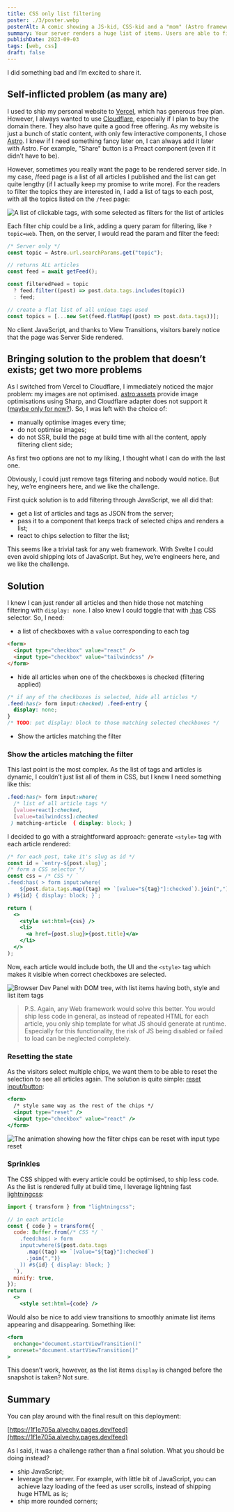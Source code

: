 ```yaml
---
title: CSS only list filtering
poster: ./3/poster.webp
posterAlt: A comic showing a JS-kid, CSS-kid and a "mom" (Astro framework). JS-kid asks who she loves more, and the mom answers both equally, but when happy JS-kid leaves, she whispers to CSS kid "It is, and by a lot"
summary: Your server renders a huge list of items. Users are able to filter them out with "chips". You don't want to run the filtering on the server. You don't want to add JavaScript. What do you do?
publishDate: 2023-09-03
tags: [web, css]
draft: false
---
```


I did something bad and I’m excited to share it.

## Self-inflicted problem (as many are)

I used to ship my personal website to [Vercel](https://vercel.com/), which has generous free plan. However, I always wanted to use [Cloudflare](https://www.cloudflare.com/), especially if I plan to buy the domain there. They also have quite a good free offering.
As my website is just a bunch of static content, with only few interactive components, I chose [Astro](https://astro.build/). I knew if I need something fancy later on, I can always add it later with Astro. For example, "Share" button is a Preact component (even if it didn’t have to be).

However, sometimes you really want the page to be rendered server side. In my case, /feed page is a list of all articles I published and the list can get quite lengthy (if I actually keep my promise to write more). For the readers to filter the topics they are interested in, I add a list of tags to each post, with all the topics listed on the `/feed` page:

![A list of clickable tags, with some selected as filters for the list of articles](./3/filter-chips.png)

Each filter chip could be a link, adding a query param for filtering, like `?topic=web`. Then, on the server, I would read the param and filter the feed:

```jsx
/* Server only */
const topic = Astro.url.searchParams.get("topic");

// returns ALL articles
const feed = await getFeed();

const filteredFeed = topic
  ? feed.filter((post) => post.data.tags.includes(topic))
  : feed;

// create a flat list of all unique tags used
const topics = [...new Set(feed.flatMap((post) => post.data.tags))];
```

No client JavaScript, and thanks to View Transitions, visitors barely notice that the page was Server Side rendered.

## Bringing solution to the problem that doesn’t exists; get two more problems

As I switched from Vercel to Cloudflare, I immediately noticed the major problem: my images are not optimised. [astro:assets](https://docs.astro.build/en/guides/images/) provide image optimisations using Sharp, and Cloudflare adapter does not support it ([maybe only for now?](https://blog.stackblitz.com/posts/bringing-sharp-to-wasm-and-webcontainers/)).
So, I was left with the choice of:

- manually optimise images every time;
- do not optimise images;
- do not SSR, build the page at build time with all the content, apply filtering client side;

As first two options are not to my liking, I thought what I can do with the last one.

Obviously, I could just remove tags filtering and nobody would notice. But hey, we’re engineers here, and we like the challenge.

First quick solution is to add filtering through JavaScript, we all did that:

- get a list of articles and tags as JSON from the server;
- pass it to a component that keeps track of selected chips and renders a list;
- react to chips selection to filter the list;

This seems like a trivial task for any web framework. With Svelte I could even avoid shipping lots of JavaScript. But hey, we’re engineers here, and we like the challenge.

## Solution

I knew I can just render all articles and then hide those not matching filtering with `display: none`. I also knew I could toggle that with [:has](https://developer.mozilla.org/en-US/docs/Web/CSS/:has) CSS selector. So, I need:

- a list of checkboxes with a `value` corresponding to each tag

```html
<form>
  <input type="checkbox" value="react" />
  <input type="checkbox" value="tailwindcss" />
</form>
```

- hide all articles when one of the checkboxes is checked (filtering applied)

```css
/* if any of the checkboxes is selected, hide all articles */
.feed:has(> form input:checked) .feed-entry {
  display: none;
}
/* TODO: put display: block to those matching selected checkboxes */
```

- Show the articles matching the filter

### Show the articles matching the filter

This last point is the most complex. As the list of tags and articles is dynamic, I couldn’t just list all of them in CSS, but I knew I need something like this:

```css
.feed:has(> form input:where(
  /* list of all article tags */
  [value=react]:checked,
  [value=tailwindcss]:checked
 ) matching-article  { display: block; }
```

I decided to go with a straightforward approach: generate `<style>` tag with each article rendered:

```jsx
/* for each post, take it's slug as id */
const id = `entry-${post.slug}`;
/* form a CSS selector */
const css = /* CSS */ `
.feed:has( > form input:where(
    ${post.data.tags.map((tag) => `[value="${tag}"]:checked`).join(",")})
) #${id} { display: block; }`;

return (
  <>
    <style set:html={css} />
    <li>
      <a href={post.slug}>{post.title}</a>
    </li>
  </>
);
```

Now, each article would include both, the UI and the `<style>` tag which makes it visible when correct checkboxes are selected.

![Browser Dev Panel with DOM tree, with list items having both, style and list item tags](./3/list.png)

> P.S. Again, any Web framework would solve this better. You would ship less code in general, as instead of repeated HTML for each article, you only ship template for what JS should generate at runtime. Especially for this functionality, the risk of JS being disabled or failed to load can be neglected completely.

### Resetting the state

As the visitors select multiple chips, we want them to be able to reset the selection to see all articles again. The solution is quite simple: [reset input/button](https://developer.mozilla.org/en-US/docs/Web/HTML/Element/input/reset):

```jsx
<form>
  /* style same way as the rest of the chips */
  <input type="reset" />
  <input type="checkbox" value="react" />
</form>
```

![The animation showing how the filter chips can be reset with input type reset](./3/input-reset.webp)

### Sprinkles

The CSS shipped with every article could be optimised, to ship less code. As the list is rendered fully at build time, I leverage lightning fast [lightningcss](https://lightningcss.dev/):

```jsx
import { transform } from "lightningcss";

// in each article
const { code } = transform({
  code: Buffer.from(/* CSS */ `
    .feed:has( > form
    input:where(${post.data.tags
      .map((tag) => `[value="${tag}"]:checked`)
      .join(",")}
    )) #${id} { display: block; }
  `),
  minify: true,
});
return (
  <>
    <style set:html={code} />
```

Would also be nice to add view transitions to smoothly animate list items appearing and disappearing. Something like:

```jsx
<form
  onchange="document.startViewTransition()"
  onreset="document.startViewTransition()"
>
```

This doesn’t work, however, as the list items `display` is changed before the snapshot is taken? Not sure.

## Summary

You can play around with the final result on this deployment:

[https://1f1e705a.alvechy.pages.dev/feed](https://1f1e705a.alvechy.pages.dev/feed)

As I said, it was a challenge rather than a final solution. What you should be doing instead?

- ship JavaScript;
- leverage the server. For example, with little bit of JavaScript, you can achieve lazy loading of the feed as user scrolls, instead of shipping huge HTML as is;
- ship more rounded corners;
